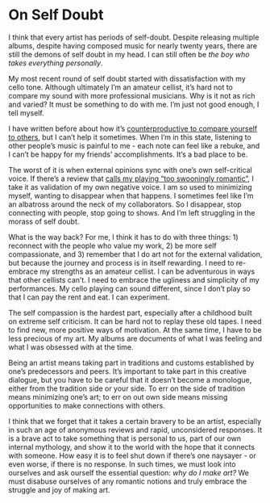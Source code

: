 # On Self Doubt

I think that every artist has periods of self-doubt. Despite releasing multiple albums, despite having composed music for nearly twenty years, there are still the demons of self doubt in my head. I can still often be *the boy who takes everything personally*.

My most recent round of self doubt started with dissatisfaction with my cello tone. Although ultimately I'm an amateur cellist, it's hard not to compare my sound with more professional musicians. Why is it not as rich and varied?  It must be something to do with me. I’m just not good enough, I tell myself.

I have written before about how it’s [counterproductive to compare yourself to others](on-success-or-how-to-suck-it-up-and-be-happy-for-your-successful-friends.html), but I can’t help it sometimes. When I’m in this state, listening to other people's music is painful to me - each note can feel like a rebuke, and I can't be happy for my friends' accomplishments. It’s a bad place to be.

The worst of it is when external opinions sync with one's own self-critical voice. If there’s a review that [calls my playing "too swooningly romantic"](https://www.fluid-radio.co.uk/2017/07/marcus-fischer-film-variations/), I take it as validation of my own negative voice. I am so used to minimizing myself, wanting to disappear when that happens. I sometimes feel like I'm an albatross around the neck of my collaborators. So I disappear, stop connecting with people, stop going to shows. And I’m left struggling in the morass of self doubt.

What is the way back? For me, I think it has to do with three things: 1) reconnect with the people who value my work, 2) be more self compassionate, and 3) remember that I do art not for the external validation, but because the journey and process is in itself rewarding. I need to re-embrace my strengths as an amateur cellist. I can be adventurous in ways that other cellists can't. I need to embrace the ugliness and simplicity of my performances. My cello playing can sound different, since I don’t play so that I can pay the rent and eat. I can experiment.

The self compassion is the hardest part, especially after a childhood built on extreme self criticism. It can be hard not to replay these old tapes. I need to find new, more positive ways of motivation. At the same time, I have to be less precious of my art. My albums are documents of what I was feeling and what I was obsessed with at the time.

Being an artist means taking part in traditions and customs established by one’s predecessors and peers. It’s important to take part in this creative dialogue, but you have to be careful that it doesn’t become a monologue, either from the tradition side or your side. To err on the side of tradition means minimizing one’s art; to err on out own side means missing opportunities to make connections with others.

I think that we forget that it takes a certain bravery to be an artist, especially in such an age of anonymous reviews and rapid, unconsidered responses. It is a brave act to take something that is personal to us, part of our own internal mythology,  and show it to the world with the hope that it connects with someone. How easy it is to feel shut down if there’s one naysayer - or even worse, if there is no response. In such times, we must look into ourselves and ask ourself the essential question: *why do I make art?* We must disabuse ourselves of any romantic notions and truly embrace the struggle and joy of making art.

